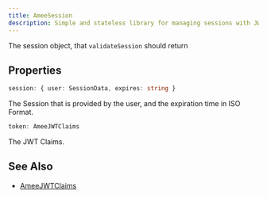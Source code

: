 ```yaml
---
title: AmeeSession
description: Simple and stateless library for managing sessions with JWT.
---
```


The session object, that `validateSession` should return

## Properties

```ts
session: { user: SessionData, expires: string }
```

The Session that is provided by the user, and the expiration time in ISO Format.

```ts
token: AmeeJWTClaims
```

The JWT Claims.


## See Also

- [AmeeJWTClaims](/reference/types/ameejwtclaims)
